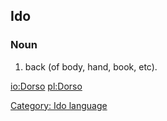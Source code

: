 ==Ido==
===Noun===
# back (of body, hand, book, etc).
[[Category: Ido language]]

[[io:Dorso]]
[[pl:Dorso]]